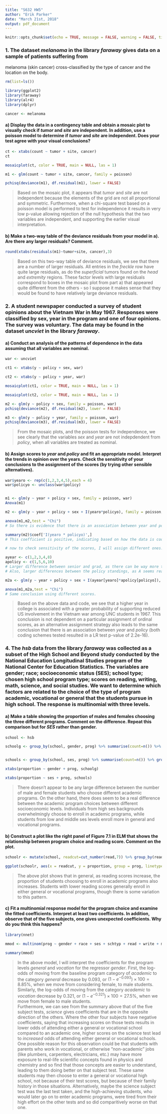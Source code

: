 ```yaml
---
title: "S632 HW5"
author: "Erik Parker"
date: "March 21st, 2018"
output: pdf_document
---
```


```r
knitr::opts_chunk$set(echo = TRUE, message = FALSE, warning = FALSE, tidy = TRUE)
```

### 1. The dataset *melanoma* in the library *faraway* gives data on a sample of patients suffering from
melanoma (skin cancer) cross-classified by the type of cancer and the location on the body.


```r

rm(list=ls())

library(ggplot2)
library(faraway)
library(alr4)
library(dplyr)

cancer <- melanoma

```

#### a) Display the data in a contingency table and obtain a mosaic plot to visually check if *tumor* and *site* are independent. In addition, use a poisson model to determine if *tumor* and *site* are independent. Does your test agree with your visual conclusions?

```r

ct <- xtabs(count ~ tumor + site, cancer)
ct

mosaicplot(ct, color = TRUE, main = NULL, las = 1)

m1 <- glm(count ~ tumor + site, cancer, family = poisson)

pchisq(deviance(m1), df.residual(m1), lower = FALSE)

```

> Based on the mosaic plot, it appears that *tumor* and *site* are not independent because the elements of the grid are not all proportional and symmetric. Furthermore, when a chi-square test based on a poisson model is performed to test for independence it results in very low p-value allowing rejection of the null hypothesis that the two variables are independent, and supporting the earlier visual interpretation.


#### b) Make a two-way table of the deviance residuals from your model in a). Are there any larger residuals? Comment.

```r

round(xtabs(residuals(m1)~tumor+site, cancer),3)

```

> Based on this two-way table of deviance residuals, we see that there are a number of larger residuals. All entries in the *freckle* row have quite large residuals, as do the *superficial* tumors found on the *head* and *extremity* regions. These factor levels with large residuals correspond to boxes in the mosaic plot from part a) that appeared quite different from the others - so I suppose it makes sense that they would be found to have relatively large deviance residuals.


### 2.  A student newspaper conducted a survey of student opinions about the Vietnam War in May 1967. Responses were classified by sex, year in the program and one of four opinions. The survey was voluntary. The data may be found in the dataset *uncviet* in the library *faraway*.

#### a) Conduct an analysis of the patterns of dependence in the data assuming that all variables are nominal.

```r

war <- uncviet

ct1 <- xtabs(y ~ policy + sex, war)

ct2 <- xtabs(y ~ policy + year, war)

mosaicplot(ct1, color = TRUE, main = NULL, las = 1)

mosaicplot(ct2, color = TRUE, main = NULL, las = 1)

m2 <- glm(y ~ policy + sex, family = poisson, war)
pchisq(deviance(m2), df.residual(m2), lower = FALSE)

m3 <- glm(y ~ policy + year, family = poisson, war)
pchisq(deviance(m3), df.residual(m3), lower = FALSE)

```

> From the mosaic plots, and the poisson tests for independence, we see clearly that the variables *sex* and *year* are not indepdendent from *policy*, when all variables are treated as nominal.


#### b) Assign scores to  *year* and *policy* and fit an appropriate model. Interpret the trends in opinion over the years. Check the sensitivity of your conclusions to the assignment of the scores (by trying other sensible alternatives).

```r

war$yearo <- rep(c(1,2,3,4,5),each = 4)
war$policyo <- unclass(war$policy)


m1 <- glm(y ~ year + policy + sex, family = poisson, war)
Anova(m1)

m2 <- glm(y ~ year + policy + sex + I(yearo*policyo), family = poisson, war)

anova(m1,m2,test = "Chi")
# So there is evidence that there is an association between year and policy when they are treated as ordinal variables. 

summary(m2)$coef['I(yearo * policyo)',]
# This coefficient is positive, indicating based on how the data is coded, that a higher year in college is associated with a greater probability of supporting less involvement in the Vietnam war.

# now to check sensitivity of the scores, I will assign different ones.

ayear <- c(1,2,3,4,8)
apolicy <- c(1,5,6,10)
# Larger difference between senior and grad, as there can be way more than one year seperation between those two levels.
# Also, larger differences between the policy standings, as A seems really different from B and B and C are pretty similar, and D is quite different from C.

m2a <- glm(y ~ year + policy + sex + I(ayear[yearo]*apolicy[policyo]), family = poisson, war)

anova(m1,m2a,test = "Chi")
# Same conclusion using different scores.

```

> Based on the above data and code, we see that a higher year in college is associated with a greater probability of supporting reduced US involvement in the Vietnam war among UNC students in 1967. This conclusion is not dependent on a particular assignment of ordinal scores, as an alternative assignment strategy also leads to the same conclusion that there is an association between *year* and *policy* (both coding schemes tested resulted in a LR test p-value of 2.2e-16).


### 4.  The *hsb* data from the library *faraway* was collected as a subset of the High School and Beyond study conducted by the National Education Longitudinal Studies program of the National Center for Education Statistics. The variables are gender; race; socioeconomic status (SES); school type; chosen high school program type; scores on reading, writing, math, science, and social studies. We want to determine which factors are related to the choice of the type of program academic, vocational or general that the students pursue in high school. The response is multinomial with three levels.

#### a) Make a table showing the proportion of males and females choosing the three different programs. Comment on the difference. Repeat this comparison but for *SES* rather than gender.

```r

school <- hsb

schoolg <- group_by(school, gender, prog) %>% summarise(count=n()) %>% group_by(gender) %>% mutate(total=sum(count), proportion = count/total)


schools <- group_by(school, ses, prog) %>% summarise(count=n()) %>% group_by(ses) %>% mutate(total=sum(count), proportion = count/total)

xtabs(proportion ~ gender + prog, schoolg)

xtabs(proportion ~ ses + prog, schools)

```

> There doesn't appear to be any large difference between the number of male and female students who choose different academic programs. On the other hand, there does seem to be a real difference between the academic program choices between different socioeconomic levels. Individuals from high ses backgrounds overwhelmingly choose to enroll in academic programs, while students from low and middle ses levels enroll more in general and vocational programs.

#### b) Construct a plot like the right panel of Figure 7.1 in ELM that shows the relationship between program choice and reading score. Comment on the plot.

```r

schoolr <- mutate(school, readcut=cut_number(read,7)) %>% group_by(readcut, prog) %>% summarise(count=n()) %>% group_by(readcut) %>% mutate(total=sum(count), proportion = count/total)

ggplot(schoolr, aes(x = readcut, y = proportion, group = prog, linetype = prog)) + geom_line()

```

> The above plot shows that in general, as reading scores increase, the proportion of students choosing to enroll in academic programs also increases. Students with lower reading scores generally enroll in either general or vocational programs, though there is some variation to this pattern.

#### c) Fit a multinomial response model for the program choice and examine the fitted coefficients. Interpret at least two coefficients. In addition, observe that of the five subjects, one gives unexpected coefficients. Why do you think this happens?

```r

library(nnet)

mmod <- multinom(prog ~ gender + race + ses + schtyp + read + write + math + science + socst, data = school)

summary(mmod)

```

> In the above model, I will interpret the coefficients for the program levels *general* and *vocation* for the regressor *gender*. First, the log-odds of moving from the baseline program category of *academic* to the category *general* decrease by 0.093, or $(1-e^{-0.093})\times100 = 8.85\%$, when we move from considering female, to male students. Similarly, the log-odds of moving from the category *academic* to *vocation* decrease by 0.321, or $(1-e^{-0.321})\times100 = 27.5\%$, when we move from female to male students.  
> Furthermore, we can see from the summary above that of the five subject tests, *science* gives coefficients that are in the opposite direction of the others. Where the other four subjects have negative coefficients, saying that increasing scores on those tests results in lower odds of attending either a general or vocational school compared to an academic one, higher scores on the science test lead to *increased* odds of attending either general or vocational schools. One possible reason for this observation could be that students with parents who work in vocational, or otherwise "non-academic" jobs (like plumbers, carpenters, electricians, etc.) may have more exposure to real-life scientific concepts found in physics and chemistry and so find that those concepts are easier to understand, leading to them doing better on that subject test. These same students may then choose to enter a general or vocational high school, not because of their test scores, but because of their family history in those situations. Alternatively, maybe the science subject test was the last test taken, and the high-achieving students, who would later go on to enter academic programs, were tired from their high effort on the other tests and so did comparitively worse on that one.